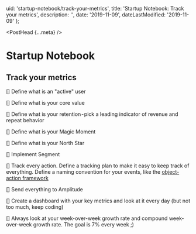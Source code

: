   uid: 'startup-notebook/track-your-metrics',
  title: 'Startup Notebook: Track your metrics',
  description: '',
  date: '2019-11-09',
  dateLastModified: '2019-11-09'
};

<PostHead {...meta} />

# Startup Notebook

## Track your metrics

[] Define what is an "active" user

[] Define what is your core value

[] Define what is your retention - pick a leading indicator of revenue and repeat behavior

[] Define what is your Magic Moment

[] Define what is your North Star

[] Implement Segment

[] Track every action. Define a tracking plan to make it easy to keep track of everything. Define a naming convention for your events, like the [object-action framework](https://segment.com/academy/collecting-data/naming-conventions-for-clean-data/)

[] Send everything to Amplitude

[] Create a dashboard with your key metrics and look at it every day (but not too much, keep coding)

[] Always look at your week-over-week growth rate and compound week-over-week growth rate. The goal is 7% every week ;)
